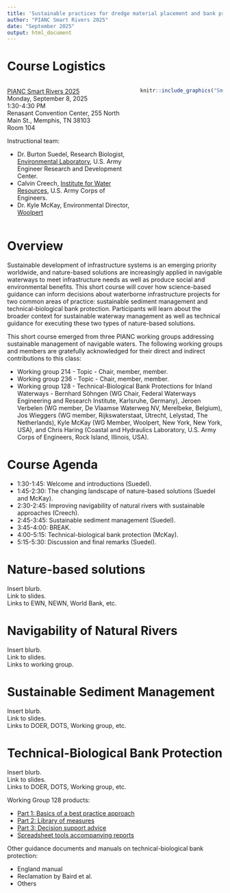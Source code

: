 ```yaml
---
title: 'Sustainable practices for dredge material placement and bank protection'
author: "PIANC Smart Rivers 2025"
date: "September 2025"
output: html_document
---
```


# **Course Logistics**

::: columns
::: {.column width="60%"}
[PIANC Smart Rivers 2025](https://smartrivers2025.com/)  
Monday, September 8, 2025  
1:30-4:30 PM  
Renasant Convention Center, 255 North Main St., Memphis, TN 38103  
Room 104  

Instructional team:

- Dr. Burton Suedel, Research Biologist, [Environmental Laboratory](https://www.erdc.usace.army.mil/Locations/EL/), U.S. Army Engineer Research and Development Center.  
- Calvin Creech, [Institute for Water Resources](https://www.iwr.usace.army.mil/), U.S. Army Corps of Engineers.  
- Dr. Kyle McKay, Environmental Director, [Woolpert](https://woolpert.com/)

:::

::: {.column width="40%"}
```r
knitr::include_graphics("SmartRivers2025.jpg")
```
:::
:::

# **Overview**

Sustainable development of infrastructure systems is an emerging priority worldwide, and nature-based solutions are increasingly applied in navigable waterways to meet infrastructure needs as well as produce social and environmental benefits. This short course will cover how science-based guidance can inform decisions about waterborne infrastructure projects for two common areas of practice: sustainable sediment management and technical-biological bank protection. Participants will learn about the broader context for sustainable waterway management as well as technical guidance for executing these two types of nature-based solutions.

This short course emerged from three PIANC working groups addressing sustainable management of navigable waters. The following working groups and members are gratefully acknowledged for their direct and indirect contributions to this class:  

- Working group 214 - Topic - Chair, member, member.  
- Working group 236 - Topic - Chair, member, member.  
- Working group 128 - Technical-Biological Bank Protections for Inland Waterways - Bernhard Söhngen (WG Chair, Federal Waterways Engineering and Research Institute, Karlsruhe, Germany), Jeroen Verbelen (WG member, De Vlaamse Waterweg NV, Merelbeke, Belgium), Jos Wieggers (WG member, Rijkswaterstaat, Utrecht, Lelystad, The Netherlands), Kyle McKay (WG Member, Woolpert, New York, New York, USA), and Chris Haring (Coastal and Hydraulics Laboratory, U.S. Army Corps of Engineers, Rock Island, Illinois, USA).

# **Course Agenda**

- 1:30-1:45: Welcome and introductions (Suedel).  
- 1:45-2:30: The changing landscape of nature-based solutions (Suedel and McKay).  
- 2:30-2:45: Improving navigability of natural rivers with sustainable approaches (Creech).  
- 2:45-3:45: Sustainable sediment management (Suedel).  
- 3:45-4:00: BREAK.  
- 4:00-5:15: Technical-biological bank protection (McKay).  
- 5:15-5:30: Discussion and final remarks (Suedel).  

# **Nature-based solutions**

Insert blurb.  
Link to slides.  
Links to EWN, NEWN, World Bank, etc.  

# **Navigability of Natural Rivers**

Insert blurb.  
Link to slides.  
Links to working group.  

# **Sustainable Sediment Management**

Insert blurb.  
Link to slides.  
Links to DOER, DOTS, Working group, etc.  

# **Technical-Biological Bank Protection**

Insert blurb.  
Link to slides.  
Links to DOER, DOTS, Working group, etc.  

Working Group 128 products:  

- [Part 1: Basics of a best practice approach](https://www.pianc.org/publication/technical-biological-bank-protections-for-inland-waterways-part-1-basics-of-a-best-practice-approach/)  
- [Part 2: Library of measures](https://www.pianc.org/publication/technical-biological-bank-protections-for-inland-waterways-part-2-library-of-measures/)  
- [Part 3: Decision support advice](https://www.pianc.org/publication/technical-biological-bank-protections-for-inland-waterways-part-3-decision-support-advice/)  
- [Spreadsheet tools accompanying reports](https://pianc.app.box.com/s/uh6bfl1lg6zmtn7uqol3qzfsjz2u6xu7)

Other guidance documents and manuals on technical-biological bank protection:  

- England manual  
- Reclamation by Baird et al.  
- Others  
